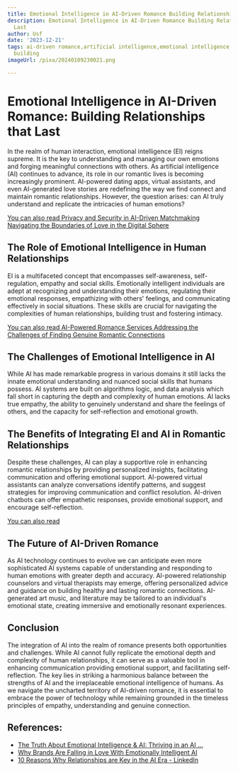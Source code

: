 ```yaml
---
title: Emotional Intelligence in AI-Driven Romance Building Relationships that Last
description: Emotional Intelligence in AI-Driven Romance Building Relationships that
  Last
author: Usf
date: '2023-12-21'
tags: ai-driven romance,artificial intelligence,emotional intelligence,lasting relationships,relationship
  building
imageUrl: /pixa/20240109230021.png

---
```

# Emotional Intelligence in AI-Driven Romance: Building Relationships  that  Last

In the realm of human interaction,  emotional intelligence (EI) reigns supreme. It is the key to understanding and managing our own emotions  and forging meaningful connections with others. As artificial intelligence (AI) continues to advance, its role in our romantic lives is becoming  increasingly prominent. AI-powered dating apps, virtual assistants, and even  AI-generated love stories are redefining the way we find connect and maintain romantic relationships. However, the question arises: can AI  truly understand and replicate the intricacies of human  emotions?

[You can also read Privacy and  Security in AI-Driven Matchmaking Navigating the Boundaries of Love in the Digital Sphere](Privacy%20and%20Security%20in%20AI-Driven%20Matchmaking%20Navigating%20the%20Boundaries%20of%20Love%20in%20the%20Digital%20Sphere)


## The  Role of Emotional  Intelligence  in Human Relationships

EI is a  multifaceted concept that encompasses self-awareness, self-regulation,  empathy and social skills. Emotionally intelligent individuals are adept at recognizing and understanding their emotions, regulating their  emotional responses, empathizing with others' feelings,  and communicating effectively in social situations. These skills are crucial for navigating the complexities  of human relationships, building trust and fostering intimacy.

[You can also read AI-Powered Romance Services  Addressing the Challenges of Finding Genuine Romantic Connections](AI-Powered%20Romance%20Services%20Addressing%20the%20Challenges%20of%20Finding%20Genuine%20Romantic%20Connections)


## The  Challenges of Emotional Intelligence in AI

While AI has  made remarkable progress in various domains it still lacks the innate emotional understanding and nuanced social skills that humans possess.  AI systems are built on algorithms logic, and  data analysis  which fall short in capturing the depth and complexity of  human emotions. AI  lacks true empathy, the ability to genuinely understand and share the feelings of others, and the capacity for self-reflection and emotional growth.

##  The Benefits of Integrating EI and AI in Romantic Relationships

Despite  these  challenges, AI can  play a supportive role  in enhancing romantic relationships by providing personalized insights, facilitating communication and  offering emotional support. AI-powered virtual assistants can analyze conversations identify patterns, and  suggest strategies for  improving communication and conflict resolution. AI-driven chatbots can offer empathetic responses, provide emotional support, and  encourage  self-reflection.

[You can also  read ]()


## The Future of AI-Driven Romance

As AI technology continues to evolve we  can anticipate even more sophisticated AI  systems capable of  understanding and responding to human emotions  with greater depth and accuracy. AI-powered relationship  counselors and virtual therapists may emerge, offering personalized advice and guidance on building healthy and lasting romantic  connections. AI-generated art music, and literature may be tailored to an individual's emotional state, creating immersive and emotionally resonant experiences.

## Conclusion

The integration of AI into the realm of romance presents  both opportunities and challenges. While  AI cannot fully replicate the emotional depth and complexity of human relationships, it can serve  as a valuable tool in enhancing communication providing  emotional support, and facilitating self-reflection. The key lies in  striking a harmonious balance between the strengths of AI and the irreplaceable emotional intelligence of humans. As we navigate the uncharted territory of AI-driven romance, it is essential to embrace the power of technology while remaining grounded in the timeless principles of empathy, understanding and genuine  connection.

## References:
- [The Truth About Emotional Intelligence & AI: Thriving in an AI ...](https://www.linkedin.com/pulse/truth-emotional-intelligence-ai-thriving-ai-powered-d-reece-pcc)
- [Why Brands Are Falling in Love With Emotionally Intelligent AI](https://www.cmswire.com/digital-experience/ai-gets-empathetic-advances-in-emotionally-intelligent-ai/)
- [10 Reasons Why Relationships are Key in the AI Era - LinkedIn](https://www.linkedin.com/pulse/future-work-human-10-reasons-why-relationships-key-ai-krause-pcc)
